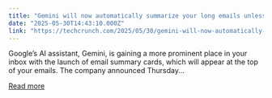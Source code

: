```yaml
---
title: "Gemini will now automatically summarize your long emails unless you opt out"
date: "2025-05-30T14:43:10.000Z"
link: "https://techcrunch.com/2025/05/30/gemini-will-now-automatically-summarize-your-long-emails-unless-you-opt-out/"
---
```


Google&#8217;s AI assistant, Gemini, is gaining a more prominent place in your inbox with the launch of email summary cards, which will appear at the top of your emails. The company announced Thursday...

[Read more](https://techcrunch.com/2025/05/30/gemini-will-now-automatically-summarize-your-long-emails-unless-you-opt-out/)
